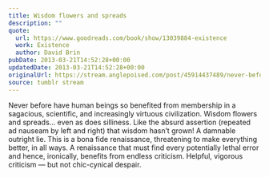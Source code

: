 ```yaml
---
title: Wisdom flowers and spreads
description: ""
quote:
  url: https://www.goodreads.com/book/show/13039884-existence
  work: Existence
  author: David Brin
pubDate: 2013-03-21T14:52:28+00:00
updatedDate: 2013-03-21T14:52:28+00:00
originalUrl: https://stream.anglepoised.com/post/45914437489/never-before-have-human-beings-so-benefited-from
source: tumblr stream
---
```


Never before have human beings so benefited from membership in a sagacious, scientific, and increasingly virtuous civilization. Wisdom flowers and spreads… even as does silliness. Like the absurd assertion (repeated ad nauseam by left and right) that wisdom hasn’t grown! A damnable outright lie. This is a bona fide renaissance, threatening to make everything better, in all ways. A renaissance that must find every potentially lethal error and hence, ironically, benefits from endless criticism. Helpful, vigorous criticism — but not chic-cynical despair.
